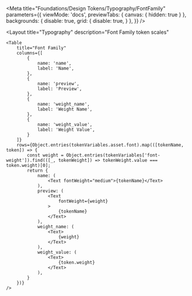 
<Meta
    title="Foundations/Design Tokens/Typography/FontFamily"
    parameters={{
        viewMode: 'docs',
        previewTabs: {
            canvas: { hidden: true }
        },
        backgrounds: {
            disable: true,
            grid: {
                disable: true,
            }
        },
    }}
/>

<Layout
    title="Typography"
    description="Font Family token scales"
>
    <Table
        title="Font Family"
        columns={[
            {
                name: 'name',
                label: 'Name',
            },
            {
                name: 'preview',
                label: 'Preview',
            },
            {
                name: 'weight_name',
                label: 'Weight Name',
            },
            {
                name: 'weight_value',
                label: 'Weight Value',
            }
        ]}
        rows={Object.entries(tokenVariables.asset.font).map(([tokenName, token]) => {
            const weight = Object.entries(tokenVariables['font-weight']).find(([_, tokenWeight]) => tokenWeight.value === token.weight)[0];
            return {
                name: (
                    <Text fontWeight="medium">{tokenName}</Text>
                ),
                preview: (
                    <Text
                        fontWeight={weight}
                    >
                        {tokenName}
                    </Text>
                ),
                weight_name: (
                    <Text>
                        {weight}
                    </Text>
                ),
                weight_value: (
                    <Text>
                        {token.weight}
                    </Text>
                ),
            }
        })}
    />
</Layout>
